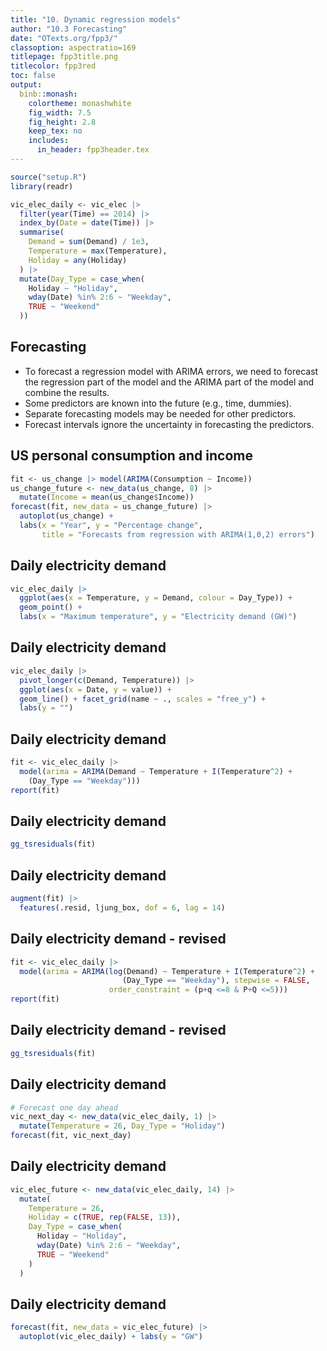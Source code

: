 ```yaml
---
title: "10. Dynamic regression models"
author: "10.3 Forecasting"
date: "OTexts.org/fpp3/"
classoption: aspectratio=169
titlepage: fpp3title.png
titlecolor: fpp3red
toc: false
output:
  binb::monash:
    colortheme: monashwhite
    fig_width: 7.5
    fig_height: 2.8
    keep_tex: no
    includes:
      in_header: fpp3header.tex
---
```


```r
source("setup.R")
library(readr)

vic_elec_daily <- vic_elec |>
  filter(year(Time) == 2014) |>
  index_by(Date = date(Time)) |>
  summarise(
    Demand = sum(Demand) / 1e3,
    Temperature = max(Temperature),
    Holiday = any(Holiday)
  ) |>
  mutate(Day_Type = case_when(
    Holiday ~ "Holiday",
    wday(Date) %in% 2:6 ~ "Weekday",
    TRUE ~ "Weekend"
  ))
```


## Forecasting

  * To forecast a regression model with ARIMA errors, we need to forecast the
regression part of the model and the ARIMA part of the model and combine the
results.
  * Some predictors are known into the future (e.g., time, dummies).
  * Separate forecasting models may be needed for other predictors.
  * Forecast intervals ignore the uncertainty in forecasting the predictors.

## US personal consumption and income

```r
fit <- us_change |> model(ARIMA(Consumption ~ Income))
us_change_future <- new_data(us_change, 8) |>
  mutate(Income = mean(us_change$Income))
forecast(fit, new_data = us_change_future) |>
  autoplot(us_change) +
  labs(x = "Year", y = "Percentage change",
       title = "Forecasts from regression with ARIMA(1,0,2) errors")
```


## Daily electricity demand

```r
vic_elec_daily |>
  ggplot(aes(x = Temperature, y = Demand, colour = Day_Type)) +
  geom_point() +
  labs(x = "Maximum temperature", y = "Electricity demand (GW)")
```

## Daily electricity demand

```r
vic_elec_daily |>
  pivot_longer(c(Demand, Temperature)) |>
  ggplot(aes(x = Date, y = value)) +
  geom_line() + facet_grid(name ~ ., scales = "free_y") +
  labs(y = "")
```

## Daily electricity demand
\fontsize{9}{9.5}\sf

```r
fit <- vic_elec_daily |>
  model(arima = ARIMA(Demand ~ Temperature + I(Temperature^2) +
    (Day_Type == "Weekday")))
report(fit)
```

## Daily electricity demand

```r
gg_tsresiduals(fit)
```

## Daily electricity demand
\fontsize{10}{11}\sf

```r
augment(fit) |>
  features(.resid, ljung_box, dof = 6, lag = 14)
```
## Daily electricity demand - revised
\fontsize{9}{9.5}\sf

```r
fit <- vic_elec_daily |>
  model(arima = ARIMA(log(Demand) ~ Temperature + I(Temperature^2) + 
                         (Day_Type == "Weekday"), stepwise = FALSE,
                      order_constraint = (p+q <=8 & P+Q <=5)))
report(fit)
```

## Daily electricity demand - revised

```r
gg_tsresiduals(fit)
```

## Daily electricity demand
\fontsize{10}{13}\sf

```r
# Forecast one day ahead
vic_next_day <- new_data(vic_elec_daily, 1) |>
  mutate(Temperature = 26, Day_Type = "Holiday")
forecast(fit, vic_next_day)
```

## Daily electricity demand
\fontsize{10}{11}\sf
```r
vic_elec_future <- new_data(vic_elec_daily, 14) |>
  mutate(
    Temperature = 26,
    Holiday = c(TRUE, rep(FALSE, 13)),
    Day_Type = case_when(
      Holiday ~ "Holiday",
      wday(Date) %in% 2:6 ~ "Weekday",
      TRUE ~ "Weekend"
    )
  )
```

## Daily electricity demand

```r
forecast(fit, new_data = vic_elec_future) |>
  autoplot(vic_elec_daily) + labs(y = "GW")
```
